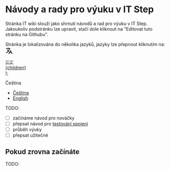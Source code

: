 # Návody a rady pro výuku v IT Step
Stránka IT wiki slouží jako shrnutí návodů a rad pro výuku v IT Step. Jakoukoliv podstránku lze upravit, stačí dole kliknout na "Editovat tuto stránku na Githubu".

<p>
  <span>Stránka je lokalizována do několika jazyků, jazyky lze přepnout kliknutím na: </span><svg fill="none" viewBox="0 0 24 24" width="24" height="24" stroke="currentColor" class="inline"><path stroke-linecap="round" stroke-linejoin="round" stroke-width="2" d="M3 5h12M9 3v2m1.048 9.5A18.022 18.022 0 016.412 9m6.088 9h7M11 21l5-10 5 10M12.751 5C11.783 10.77 8.07 15.61 3 18.129"></path></svg>
</p>


  <a href="/cs/" class="flex items-center">
    <div class="flex items-center place-content-center" style={{ width: "2rem", height: "2rem", border: "1px solid rgb(15 23 42 / 10%)", borderRadius:"100%"}}>🇨🇿</div>
    <div class="ml-4">
      {children}
    </div>
  </a>
);

<Language dataEmoji="🇨🇿">Čeština</Language>

* [Čeština](/cs/)
* [English](/en/)

TODO:
- [ ] začínáme návod pro nováčky
- [ ] přepsat návod pro [testování spojení](https://docs.google.com/document/d/1le6zpDI34TzZktw4YVXCDxztVooKSywLxCHUzi4MbuY/edit#heading=h.pl50fgzczfxa)
- [ ] průběh výuky
- [ ] přepsat užitečné 

## Pokud zrovna začínáte
TODO: 
